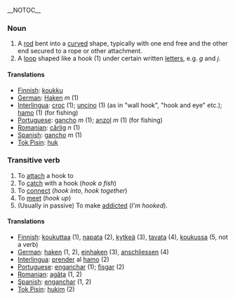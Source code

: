 __NOTOC__

===Noun===

# A [[rod]] bent into a [[curve]]d shape, typically with one end free and the other end secured to a rope or other attachment.
# A [[loop]] shaped like a hook (1) under certain written [[letter]]s, e.g. ''g'' and ''j''.

====Translations====

*[[Finnish]]: [[koukku]]
*[[German]]: [[Haken]] ''m'' (1)
*[[Interlingua]]: [[croc]] (1); [[uncino]] (1) (as in "wall hook", "hook and eye" etc.); [[hamo]] (1) (for fishing)
*[[Portuguese]]: [[gancho]] ''m'' (1); [[anzol]] ''m'' (1) (for fishing)
*[[Romanian]]: [[cârlig]] ''n'' (1)
*[[Spanish]]: [[gancho]] ''m'' (1)
*[[Tok Pisin]]: [[huk]]

===Transitive verb===

# To [[attach]] a hook to
# To [[catch]] with a hook (''hook a fish'')
# To [[connect]] (''hook into'', ''hook together'')
# To [[meet]] (''hook up'')
# (Usually in passive) To make [[addicted]] (''I'm hooked'').

====Translations====

*[[Finnish]]: [[koukuttaa]] (1), [[napata]] (2), [[kytkeä]] (3), [[tavata]] (4), [[koukussa]] (5, not a verb)
*[[German]]: [[haken]] (1, 2), [[einhaken]] (3), [[anschliessen]] (4)
*[[Interlingua]]: [[prender]] al [[hamo]] (2)
*[[Portuguese]]: [[enganchar]] (1); [[fisgar]] (2)
*[[Romanian]]: [[agăţa]] (1, 2)
*[[Spanish]]: [[enganchar]] (1, 2)
*[[Tok Pisin]]: [[hukim]] (2)